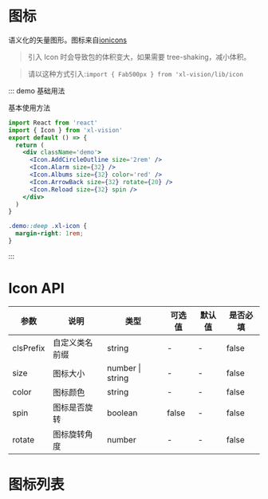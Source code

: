 
# 图标

语义化的矢量图形。图标来自[ionicons](http://ionicons.com/)

> 引入 Icon 时会导致包的体积变大，如果需要 tree-shaking，减小体积。

> 请以这种方式引入:`import { Fab500px } from 'xl-vision/lib/icon`

::: demo 基础用法

基本使用方法

```jsx
import React from 'react'
import { Icon } from 'xl-vision'
export default () => {
  return (
    <div className='demo'>
      <Icon.AddCircleOutline size='2rem' />
      <Icon.Alarm size={32} />
      <Icon.Albums size={32} color='red' />
      <Icon.ArrowBack size={32} rotate={20} />
      <Icon.Reload size={32} spin />
    </div>
  )
}
```

```scss
.demo::deep .xl-icon {
  margin-right: 1rem;
}
```

:::

# Icon API

| 参数      | 说明           | 类型                   | 可选值 | 默认值 | 是否必填 |
| --------- | -------------- | ---------------------- | ------ | ------ | -------- |
| clsPrefix | 自定义类名前缀 | string                 | -      | -      | false    |
| size      | 图标大小       | number &#x007c; string | -      | -      | false    |
| color     | 图标颜色       | string                 | -      | -      | false    |
| spin      | 图标是否旋转   | boolean                | false  | -      | false    |
| rotate    | 图标旋转角度   | number                 | -      | -      | false    |

# 图标列表

<IconSelect />
